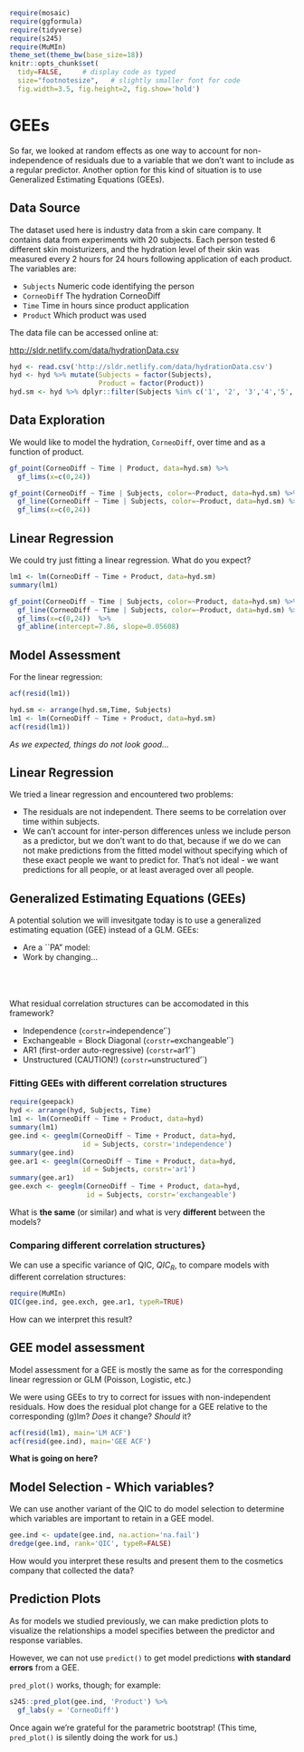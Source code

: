 ```r
require(mosaic)   
require(ggformula)
require(tidyverse)
require(s245)
require(MuMIn)
theme_set(theme_bw(base_size=18))
knitr::opts_chunk$set(
  tidy=FALSE,     # display code as typed
  size="footnotesize",   # slightly smaller font for code
  fig.width=3.5, fig.height=2, fig.show='hold')
```

# GEEs
So far, we looked at random effects as one way to account for non-independence of residuals due to a variable that we don't want to include as a regular predictor. Another option for this kind of situation is to use Generalized Estimating Equations (GEEs).

## Data Source
The dataset used here is industry data from a skin care company. It contains data from experiments with 20 subjects. Each person tested 6 different skin moisturizers, and the hydration level of their skin was measured every 2 hours for 24 hours following application of each product.
The variables are:

- `Subjects` Numeric code identifying the person
- `CorneoDiff` The hydration CorneoDiff
- `Time` Time in hours since product application
- `Product` Which product was used

The data file can be accessed online at:

<http://sldr.netlify.com/data/hydrationData.csv>

```r
hyd <- read.csv('http://sldr.netlify.com/data/hydrationData.csv')
hyd <- hyd %>% mutate(Subjects = factor(Subjects),
                      Product = factor(Product))
hyd.sm <- hyd %>% dplyr::filter(Subjects %in% c('1', '2', '3','4','5', '6'))
```

## Data Exploration
We would like to model the hydration, `CorneoDiff`, over time and as a function of product.

```r
gf_point(CorneoDiff ~ Time | Product, data=hyd.sm) %>%
  gf_lims(x=c(0,24)) 
```

```r
gf_point(CorneoDiff ~ Time | Subjects, color=~Product, data=hyd.sm) %>%
  gf_line(CorneoDiff ~ Time | Subjects, color=~Product, data=hyd.sm) %>%
  gf_lims(x=c(0,24)) 
```

## Linear Regression
We could try just fitting a linear regression. What do you expect?

```r
lm1 <- lm(CorneoDiff ~ Time + Product, data=hyd.sm)
summary(lm1)
```

```r
gf_point(CorneoDiff ~ Time | Subjects, color=~Product, data=hyd.sm) %>%
  gf_line(CorneoDiff ~ Time | Subjects, color=~Product, data=hyd.sm) %>%
  gf_lims(x=c(0,24))  %>%
  gf_abline(intercept=7.86, slope=0.05608)
```

## Model Assessment
For the linear regression:
```r
acf(resid(lm1))
```

```r
hyd.sm <- arrange(hyd.sm,Time, Subjects)
lm1 <- lm(CorneoDiff ~ Time + Product, data=hyd.sm)
acf(resid(lm1))
```

*As we expected, things do not look good...*

## Linear Regression
We tried a linear regression and encountered two problems:

- The residuals are not independent.  There seems to be correlation over time within subjects.
- We can't account for inter-person differences unless we include person as a predictor, but we don't want to do that, because if we do we can not make predictions from the fitted model without specifying which of these exact people we want to predict for.  That's not ideal - we want predictions for all people, or at least averaged over all people.

## Generalized Estimating Equations (GEEs)
A potential solution we will invesitgate today is to use a generalized estimating equation (GEE) instead of a GLM.  GEEs:

- Are a ``PA" model:
- Work by changing...
</br>
</br>
</br>
</br>

What residual correlation structures can be accomodated in this framework?

- Independence (`corstr=`independence'`)
- Exchangeable = Block Diagonal (`corstr=`exchangeable'`)
- AR1 (first-order auto-regressive) (`corstr=`ar1'`)
- Unstructured (CAUTION!) (`corstr=`unstructured'`)

### Fitting GEEs with different correlation structures

```r
require(geepack)
hyd <- arrange(hyd, Subjects, Time)
lm1 <- lm(CorneoDiff ~ Time + Product, data=hyd)
summary(lm1)
gee.ind <- geeglm(CorneoDiff ~ Time + Product, data=hyd, 
                  id = Subjects, corstr='independence')
summary(gee.ind)
gee.ar1 <- geeglm(CorneoDiff ~ Time + Product, data=hyd,
                  id = Subjects, corstr='ar1')
summary(gee.ar1)
gee.exch <- geeglm(CorneoDiff ~ Time + Product, data=hyd, 
                   id = Subjects, corstr='exchangeable')
```

What is **the same** (or similar) and what is very **different** between the models?

### Comparing different correlation structures}

We can use a specific variance of QIC, $QIC_{R}$, to compare models with different correlation structures:

```r
require(MuMIn)
QIC(gee.ind, gee.exch, gee.ar1, typeR=TRUE)
```

How can we interpret this result?

## GEE model assessment
Model assessment for a GEE is mostly the same as for the corresponding linear regression or GLM (Poisson, Logistic, etc.)

We were using GEEs to try to correct for issues with non-independent residuals.  How does the residual plot change for a GEE relative to the corresponding (g)lm? *Does* it change? *Should* it?

```r
acf(resid(lm1), main='LM ACF')
acf(resid(gee.ind), main='GEE ACF')
```

**What is going on here?**

## Model Selection - Which variables?
We can use another variant of the QIC to do model selection to determine which variables are important to retain in a GEE model.

```r
gee.ind <- update(gee.ind, na.action='na.fail')
dredge(gee.ind, rank='QIC', typeR=FALSE)
```

How would you interpret these results and present them to the cosmetics company that collected the data?


## Prediction Plots
As for models we studied previously, we can make prediction plots to visualize the relationships a model specifies between the predictor and response variables.

However, we can not use `predict()` to get model predictions **with standard errors** from a GEE.

`pred_plot()` works, though; for example:

```r
s245::pred_plot(gee.ind, 'Product') %>%
  gf_labs(y = 'CorneoDiff')
```

Once again we're grateful for the parametric bootstrap! (This time, `pred_plot()` is silently doing the work for us.)

